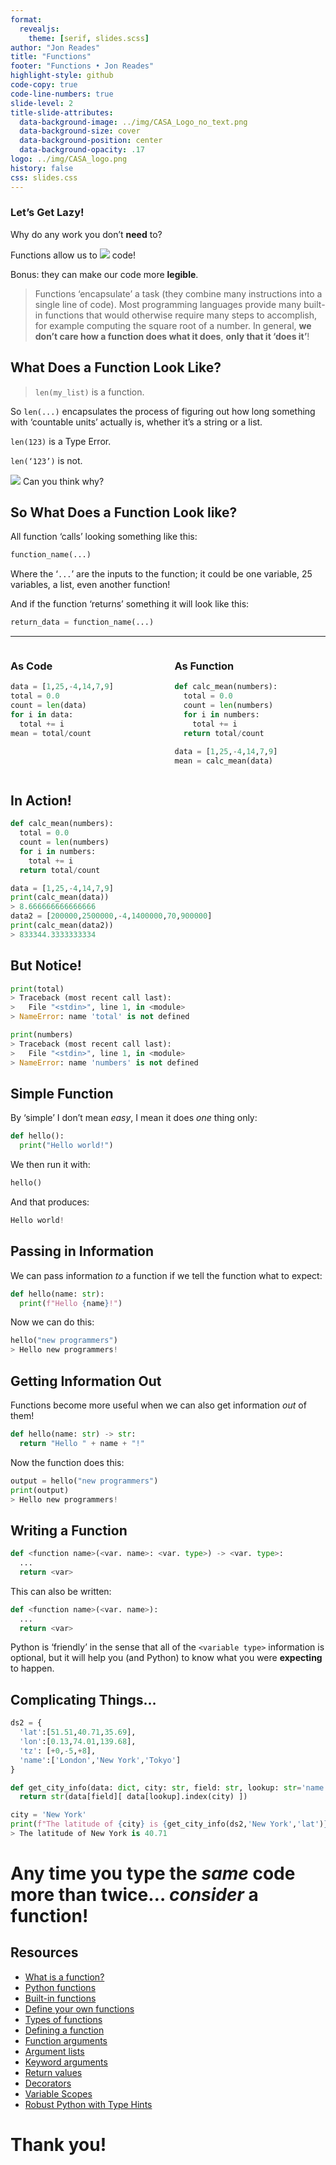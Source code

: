 ```yaml
---
format:
  revealjs:
    theme: [serif, slides.scss]
author: "Jon Reades"
title: "Functions"
footer: "Functions • Jon Reades"
highlight-style: github
code-copy: true
code-line-numbers: true
slide-level: 2
title-slide-attributes:
  data-background-image: ../img/CASA_Logo_no_text.png
  data-background-size: cover
  data-background-position: center
  data-background-opacity: .17
logo: ../img/CASA_logo.png
history: false
css: slides.css
---
```

### Let's Get Lazy!





::: {.notes}

Why do any work you don't **need** to?

Functions allow us to ![](mi_sync)  code!

Bonus: they can make our code more **legible**.

:::


> Functions 'encapsulate' a task (they combine many instructions into a single line of code). Most programming languages provide many built-in functions that would otherwise require many steps to accomplish, for example computing the square root of a number. In general, **we don't care how a function does what it does**, **only that it 'does it'**! 


## What Does a Function Look Like?

> `len(my_list)` is a function.

So `len(...)` encapsulates the process of figuring out how long something with 'countable units' actually is, whether it’s a string or a list.




::: {.notes}

`len(123)` is a Type Error.

`len(‘123’)` is not.

![](mi_question_answer)  Can you think why?

:::

## So What Does a Function Look like? {.smaller}

All function 'calls' looking something like this:
```python
function_name(...)
```
Where the '`...`' are the inputs to the function; it could be one variable, 25 variables, a list, even another function! 

And if the function 'returns' something it will look like this:
```python
return_data = function_name(...)
```


---

:::: {.columns}
::: {.column width="50%"}

### As Code 
```python
data = [1,25,-4,14,7,9]
total = 0.0
count = len(data)
for i in data:
  total += i
mean = total/count
```

:::
::: {.column width="50%"}
### As Function
```python
def calc_mean(numbers):
  total = 0.0
  count = len(numbers)
  for i in numbers:
    total += i
  return total/count

data = [1,25,-4,14,7,9]
mean = calc_mean(data)
```

:::
::::

## In Action! {.smaller}

```python
def calc_mean(numbers):
  total = 0.0
  count = len(numbers)
  for i in numbers:
    total += i
  return total/count

data = [1,25,-4,14,7,9]
print(calc_mean(data))
> 8.666666666666666
data2 = [200000,2500000,-4,1400000,70,900000]
print(calc_mean(data2))
> 833344.3333333334
```


## But Notice! {.smaller}

```python
print(total)
> Traceback (most recent call last):
>   File "<stdin>", line 1, in <module>
> NameError: name 'total' is not defined

print(numbers)
> Traceback (most recent call last):
>   File "<stdin>", line 1, in <module>
> NameError: name 'numbers' is not defined
```



## Simple Function {.smaller}

By 'simple' I don't mean *easy*, I mean it does *one* thing only:
```python
def hello():
  print("Hello world!")
```
We then run it with:
```python
hello()
```
And that produces:
```python
Hello world!
```


## Passing in Information {.smaller}

We can pass information _to_ a function if we tell the function what to expect:
```python
def hello(name: str):
  print(f"Hello {name}!")
```
Now we can do this:
```python
hello("new programmers")
> Hello new programmers!
```


## Getting Information Out  {.smaller}

Functions become more useful when we can also get information *out* of them!
```python
def hello(name: str) -> str:
  return "Hello " + name + "!"
```
Now the function does this:
```python
output = hello("new programmers")
print(output)
> Hello new programmers!
```


## Writing a Function {.smaller}

```python
def <function name>(<var. name>: <var. type>) -> <var. type>:
  ...
  return <var>
```
This can also be written:
```python
def <function name>(<var. name>):
  ...
  return <var>
```
Python is 'friendly' in the sense that all of the `<variable type>` information is optional, but it will help you (and Python) to know what you were **expecting** to happen.


## Complicating Things...  {.smaller}

```python
ds2 = {
  'lat':[51.51,40.71,35.69],
  'lon':[0.13,74.01,139.68],
  'tz': [+0,-5,+8],
  'name':['London','New York','Tokyo']
}

def get_city_info(data: dict, city: str, field: str, lookup: str='name') -> str:
  return str(data[field][ data[lookup].index(city) ])

city = 'New York'
print(f"The latitude of {city} is {get_city_info(ds2,'New York','lat')}")
> The latitude of New York is 40.71
```


# Any time you type the *same* code more than twice... *consider* a function!

## Resources {.smaller}


- [What is a function?](https://www.linkedin.com/learning/python-quick-start/what-is-a-function)
- [Python functions](https://www.linkedin.com/learning/learning-python-2/python-functions)
- [Built-in functions](https://www.linkedin.com/learning/python-quick-start/built-in-functions-in-python)
- [Define your own functions](https://www.linkedin.com/learning/python-quick-start/define-and-call-your-own-functions)
- [Types of functions](https://www.linkedin.com/learning/python-quick-start/types-of-functions)
- [Defining a function](https://www.linkedin.com/learning/python-essential-training-2/defining-a-function)
- [Function arguments](https://www.linkedin.com/learning/python-essential-training-2/function-arguments)
- [Argument lists](https://www.linkedin.com/learning/python-essential-training-2/argument-lists)
- [Keyword arguments](https://www.linkedin.com/learning/python-essential-training-2/keyword-arguments)
- [Return values](https://www.linkedin.com/learning/python-essential-training-2/return-values)
- [Decorators](https://www.linkedin.com/learning/python-essential-training-2/decorators)
- [Variable Scopes](https://realpython.com/python-namespaces-scope/)
- [Robust Python with Type Hints](https://towardsdatascience.com/robust-python-with-type-hints-a86632ff56cc)


# Thank you!